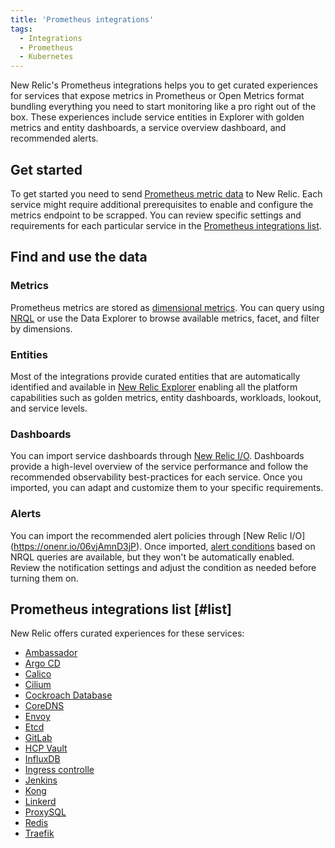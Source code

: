 ```yaml
---
title: 'Prometheus integrations'
tags:
  - Integrations
  - Prometheus
  - Kubernetes
---
```


New Relic's Prometheus integrations helps you to get curated experiences for services that expose metrics in Prometheus or Open Metrics format bundling everything you need to start monitoring like a pro right out of the box.
These experiences include service entities in Explorer with golden metrics and entity dashboards, a service overview dashboard, and recommended alerts. 

## Get started
To get started you need to send [Prometheus metric data](https://docs.newrelic.com/docs/infrastructure/prometheus-integrations/get-started/send-prometheus-metric-data-new-relic) to New Relic. 
Each service might require additional prerequisites to enable and configure the metrics endpoint to be scrapped. You can review specific settings and requirements for each particular service in the [Prometheus integrations list](/docs/infrastructure/prometheus-integrations/integrations-list/integrations-list-intro#list).

## Find and use the data

### Metrics

Prometheus metrics are stored as [dimensional metrics](/docs/data-apis/understand-data/metric-data/query-metric-data-type/). You can query using [NRQL](/docs/telemetry-data-platform/get-data/apis/query-metric-data-type/) or use the Data Explorer to browse available metrics, facet, and filter by dimensions.

### Entities
Most of the integrations provide curated entities that are automatically identified and available in [New Relic Explorer](/docs/new-relic-solutions/new-relic-one/core-concepts/new-relic-explorer-view-performance-across-apps-services-hosts/) enabling all the platform capabilities such as golden metrics, entity dashboards, workloads, lookout, and service levels. 

### Dashboards

You can import service dashboards through [New Relic I/O](https://onenr.io/06vjAmnD3jP). Dashboards provide a high-level overview of the service performance and follow the recommended observability best-practices for each service. Once you imported, you can adapt and customize them to your specific requirements. 

### Alerts

You can import the recommended alert policies through [New Relic I/O] (https://onenr.io/06vjAmnD3jP). Once imported, [alert conditions](/docs/alerts-applied-intelligence/new-relic-alerts/alert-conditions/create-nrql-alert-conditions) based on NRQL queries are available, but they won't be automatically enabled. Review the notification settings and adjust the condition as needed before turning them on.

## Prometheus integrations list [#list]

New Relic offers curated experiences for these services:

* [Ambassador](/docs/infrastructure/prometheus-integrations/integrations-list/ambassador-integration)
* [Argo CD](/docs/infrastructure/prometheus-integrations/integrations-list/argo-cd-integration)
* [Calico](/docs/infrastructure/prometheus-integrations/integrations-list/calico-integration)
* [Cilium](/docs/infrastructure/prometheus-integrations/integrations-list/cilium-integration)
* [Cockroach Database](/docs/infrastructure/prometheus-integrations/integrations-list/cockroach-db-integration)
* [CoreDNS](/docs/infrastructure/prometheus-integrations/integrations-list/core-dns-integration)
* [Envoy](/docs/infrastructure/prometheus-integrations/integrations-list/envoy-integration)
* [Etcd](/docs/infrastructure/prometheus-integrations/integrations-list/etcd-integration)
* [GitLab](/docs/infrastructure/prometheus-integrations/integrations-list/gitlab-integration)
* [HCP Vault](/docs/infrastructure/prometheus-integrations/integrations-list/hcp-vault-integration)
* [InfluxDB](/docs/infrastructure/prometheus-integrations/integrations-list/influx-db-integration)
* [Ingress controlle](/docs/infrastructure/prometheus-integrations/integrations-list/ingress-controller-integration)
* [Jenkins](/docs/infrastructure/prometheus-integrations/integrations-list/jenkins-integration)
* [Kong](/docs/infrastructure/prometheus-integrations/integrations-list/kong-integration)
* [Linkerd](/docs/infrastructure/prometheus-integrations/integrations-list/linkerd-integration)
* [ProxySQL](/docs/infrastructure/prometheus-integrations/integrations-list/proxy-sql-integration)
* [Redis](/docs/infrastructure/prometheus-integrations/integrations-list/redis-integration)
* [Traefik](/docs/infrastructure/prometheus-integrations/integrations-list/traefik-integration)